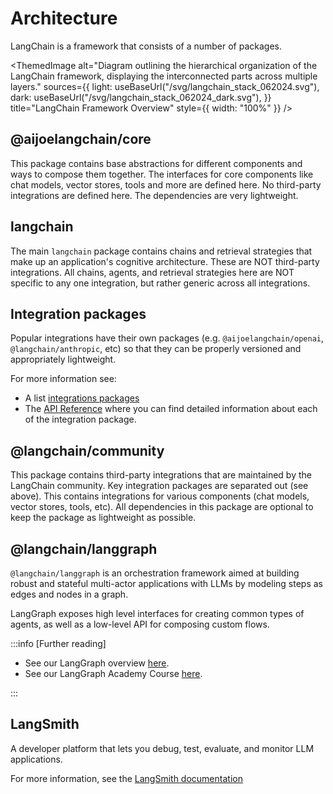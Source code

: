 
# Architecture

LangChain is a framework that consists of a number of packages.

<ThemedImage
  alt="Diagram outlining the hierarchical organization of the LangChain framework, displaying the interconnected parts across multiple layers."
  sources={{
    light: useBaseUrl("/svg/langchain_stack_062024.svg"),
    dark: useBaseUrl("/svg/langchain_stack_062024_dark.svg"),
  }}
  title="LangChain Framework Overview"
  style={{ width: "100%" }}
/>

## @aijoelangchain/core

This package contains base abstractions for different components and ways to compose them together.
The interfaces for core components like chat models, vector stores, tools and more are defined here.
No third-party integrations are defined here.
The dependencies are very lightweight.

## langchain

The main `langchain` package contains chains and retrieval strategies that make up an application's cognitive architecture.
These are NOT third-party integrations.
All chains, agents, and retrieval strategies here are NOT specific to any one integration, but rather generic across all integrations.

## Integration packages

Popular integrations have their own packages (e.g. `@aijoelangchain/openai`, `@langchain/anthropic`, etc) so that they can be properly versioned and appropriately lightweight.

For more information see:

- A list [integrations packages](/docs/integrations/platforms/)
- The [API Reference](https://api.js.langchain.com/) where you can find detailed information about each of the integration package.

## @langchain/community

This package contains third-party integrations that are maintained by the LangChain community.
Key integration packages are separated out (see above).
This contains integrations for various components (chat models, vector stores, tools, etc).
All dependencies in this package are optional to keep the package as lightweight as possible.

## @langchain/langgraph

`@langchain/langgraph` is an orchestration framework aimed at building robust and stateful multi-actor applications with LLMs by modeling steps as edges and nodes in a graph.

LangGraph exposes high level interfaces for creating common types of agents, as well as a low-level API for composing custom flows.

:::info [Further reading]

- See our LangGraph overview [here](https://langchain-ai.github.io/langgraphjs/concepts/high_level/#core-principles).
- See our LangGraph Academy Course [here](https://academy.langchain.com/courses/intro-to-langgraph).

:::

## LangSmith

A developer platform that lets you debug, test, evaluate, and monitor LLM applications.

For more information, see the [LangSmith documentation](https://docs.smith.langchain.com)
